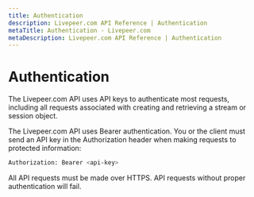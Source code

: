 ```yaml
---
title: Authentication
description: Livepeer.com API Reference | Authentication
metaTitle: Authentication - Livepeer.com
metaDescription: Livepeer.com API Reference | Authentication
---
```


# Authentication

The Livepeer.com API uses API keys to authenticate most requests, including all
requests associated with creating and retrieving a stream or session object.

The Livepeer.com API uses Bearer authentication. You or the client must send an
API key in the Authorization header when making requests to protected
information:

```bash
Authorization: Bearer <api-key>
```

All API requests must be made over HTTPS. API requests without proper
authentication will fail.
